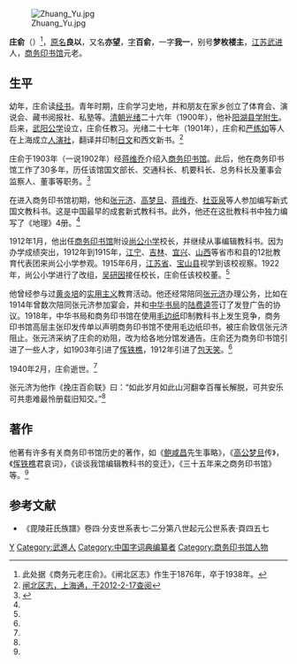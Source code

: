 [[File:Zhuang_Yu.jpg|thumb]]

'''庄俞'''（{{bd|1878年||1940年|2月}}）<ref>此处据《商务元老庄俞》。《闸北区志》作生于1876年，卒于1938年。</ref>，[[原名|原名]]'''良以'''，又名'''亦望'''，[[表字|字]]'''百俞'''，一字'''我一'''，别号'''梦枚楼主'''，[[江苏|江苏]][[武进|武进]]人，[[商务印书馆|商务印书馆]]元老。

==生平==
幼年，庄俞读[[经书|经书]]。青年时期，庄俞学习史地，并和朋友在家乡创立了体育会、演说会、藏书阅报社、私塾等。[[清朝|清朝]][[光绪|光绪]]二十六年（1900年），他补[[阳湖县|阳湖]][[县学|县学]][[附生|附生]]。后来，[[武阳公学|武阳公学]]设立，庄俞任教习。光绪二十七年（1901年），庄俞和[[严练如|严练如]]等人在上海成立[[人演社|人演社]]，翻译并印制[[日文|日文]]和西文新书。<ref name=sht>[http://www.shtong.gov.cn/newsite/node2/node4/node2249/zabei/node40620/node40622/node63623/userobject1ai52120.html 闸北区志，上海通，于2012-2-17查阅]</ref>

庄俞于1903年（一说1902年）经[[蒋维乔|蒋维乔]]介绍入[[商务印书馆|商务印书馆]]。此后，他在商务印书馆工作了30多年，历任该馆国文部长、交通科长、机要科长、总务科长及董事会监察人、董事等职务。<ref name=swysg>{{Cite web |url=http://www.cp.com.cn/ht/newsdetail.cfm?iCntno=5821 |title=商务元老庄俞，商务印书馆，2009-01-20 |access-date=2012-02-17 |archive-date=2011-12-13 |archive-url=https://web.archive.org/web/20111213191911/http://cp.com.cn/ht/newsdetail.cfm?iCntno=5821 |dead-url=no }}</ref>

在进入商务印书馆初期，他和[[张元济|张元济]]、[[高梦旦|高梦旦]]、[[蒋维乔|蒋维乔]]、[[杜亚泉|杜亚泉]]等人参加编写新式国文教科书。这是中国最早的成套新式教科书。此外，他还在这批教科书中独力编写了《地理》4册。<ref name=swysg/>

1912年1月，他出任[[商务印书馆|商务印书馆]]附设[[尚公小学|尚公小学]]校长，并继续从事编辑教科书。因为办学成绩突出，1912年到1915年，[[江宁|江宁]]、[[吉林|吉林]]、[[宜兴|宜兴]]、[[山西|山西]]等省市和县的12批教育代表团来尚公小学参观。1915年6月，[[江苏省|江苏省]]、[[宝山县|宝山县]]视学到该校视察。1922年，尚公小学进行了改组，[[吴研因|吴研因]]接任校长，庄俞任该校校董。<ref name=sht/>

他曾经参与过[[黄炎培|黄炎培]]的[[实用主义|实用主义]]教育活动。他还经常陪同[[张元济|张元济]]办理公务，比如在1914年曾数次陪同张元济参加宴会，并和[[中华书局|中华书局]]的[[陆费逵|陆费逵]]签订了发登广告的协议。1918年，中华书局和商务印书馆在使用[[毛边纸|毛边纸]]印制教科书上发生竞争，商务印书馆高层主张印发传单以声明商务印书馆不使用毛边纸印书，被庄俞致信张元济阻止。张元济采纳了庄俞的劝阻，改为给各地分馆发通告。庄俞还为商务印书馆引进了一些人才，如1903年引进了[[恽铁樵|恽铁樵]]，1912年引进了[[包天笑|包天笑]]。<ref name=swysg/>

1940年2月，庄俞逝世。<ref name=swysg/>

张元济为他作《挽庄百俞联》曰：“如此岁月如此山河翻幸百罹长解脱，可共安乐可共患难最怜册载旧知交。”<ref name=swysg/>

==著作==
他著有许多有关商务印书馆历史的著作，如《[[鲍咸昌|鲍咸昌]]先生事略》，《[[高梦旦|高公梦旦]]传》，《[[恽铁樵|恽铁樵]]君哀词》，《谈谈我馆编辑教科书的变迁》，《三十五年来之商务印书馆》等。<ref name=swysg/>

==参考文献==
{{reflist}}
*《毘陵莊氏族譜》卷四·分支世系表七·二分第八世起元公世系表·頁四五七

{{毗陵莊氏}}
{{DEFAULTSORT:Zhuang莊}}
[[Category:毗陵莊氏|Y]]
[[Category:武進人|Category:武進人]]
[[Category:中国字词典编纂者|Category:中国字词典编纂者]]
[[Category:商务印书馆人物|Category:商务印书馆人物]]